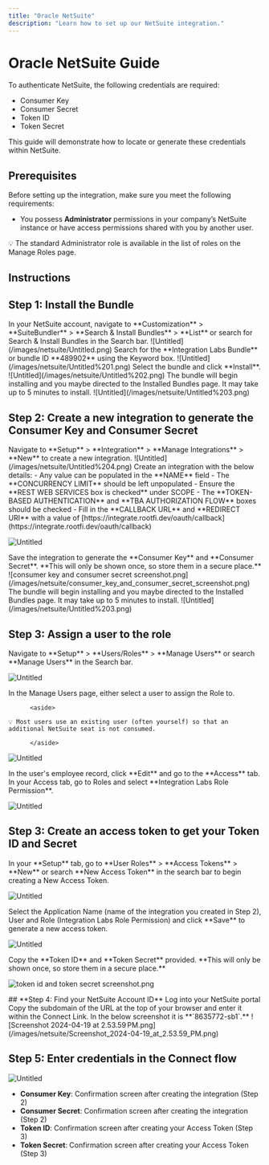 ```yaml
---
title: "Oracle NetSuite"
description: "Learn how to set up our NetSuite integration."
---
```


# Oracle NetSuite Guide

To authenticate NetSuite, the following credentials are required:

- Consumer Key
- Consumer Secret
- Token ID
- Token Secret

This guide will demonstrate how to locate or generate these credentials within NetSuite.

## Prerequisites

Before setting up the integration, make sure you meet the following requirements:

- You possess **Administrator** permissions in your company’s NetSuite instance or have access permissions shared with you by another user.

<aside>
💡 The standard Administrator role is available in the list of roles on the Manage Roles page.

</aside>

## Instructions

## **Step 1:** Install the Bundle

<Steps>
  <Step>
    In your NetSuite account, navigate to **Customization** > **SuiteBundler** > **Search & Install Bundles** > **List** or search for Search & Install Bundles in the Search bar.
    ![Untitled](/images/netsuite/Untitled.png)
  </Step>
  <Step>Search for the **Integration Labs Bundle** or bundle ID **489902** using the Keyword box. ![Untitled](/images/netsuite/Untitled%201.png)</Step>
  <Step>Select the bundle and click **Install**. ![Untitled](/images/netsuite/Untitled%202.png)</Step>
  <Step>
    The bundle will begin installing and you maybe directed to the Installed Bundles page. It may take up to 5 minutes to install. ![Untitled](/images/netsuite/Untitled%203.png)
  </Step>
</Steps>

## Step 2: Create a new integration to generate the Consumer Key and Consumer Secret

<Steps>
  <Step>Navigate to **Setup** > **Integration** > **Manage Integrations** > **New** to create a new integration. ![Untitled](/images/netsuite/Untitled%204.png)</Step>
  <Step>
   Create an integration with the below details:
   - Any value can be populated in the **NAME** field
   - The **CONCURRENCY LIMIT** should be left unpopulated
   - Ensure the **REST WEB SERVICES box is checked** under SCOPE
   - The **TOKEN-BASED AUTHENTICATION** and **TBA AUTHORIZATION FLOW** boxes should be checked
   - Fill in the **CALLBACK URL** and **REDIRECT URI** with a value of [https://integrate.rootfi.dev/oauth/callback](https://integrate.rootfi.dev/oauth/callback)

![Untitled](/images/netsuite/Untitled%205.png)

  </Step>
  <Step>
   Save the integration to generate the **Consumer Key** and **Consumer Secret**. **This will only be shown once, so store them in a secure place.**
  ![consumer key and consumer secret screenshot.png](/images/netsuite/consumer_key_and_consumer_secret_screenshot.png)
  </Step>
  <Step>
    The bundle will begin installing and you maybe directed to the Installed Bundles page. It may take up to 5 minutes to install. ![Untitled](/images/netsuite/Untitled%203.png)
  </Step>
</Steps>

## Step 3: Assign a user to the role

<Steps>
<Step>
Navigate to **Setup** > **Users/Roles** > **Manage Users** or search **Manage Users** in the Search bar.

![Untitled](/images/netsuite/Untitled%206.png)

</Step>
<Step>
In the Manage Users page, either select a user to assign the Role to.

          <aside>

    💡 Most users use an existing user (often yourself) so that an additional NetSuite seat is not consumed.

          </aside>

![Untitled](/images/netsuite/Untitled%207.png)

</Step>
<Step>
In the user's employee record, click **Edit** and go to the **Access** tab. In your Access tab, go to Roles and select **Integration Labs Role Permission**.

![Untitled](/images/netsuite/Untitled%208.png)

</Step>
</Steps>

## Step 3: Create an access token to get your Token ID and Secret

<Steps>
<Step>
In your **Setup** tab, go to **User Roles** > **Access Tokens** > **New** or search **New Access Token** in the search bar to begin creating a New Access Token.

![Untitled](/images/netsuite/Untitled%209.png)

</Step>
<Step>
Select the Application Name (name of the integration you created in Step 2), User and Role (Integration Labs Role Permission) and click **Save** to generate a new access token.

![Untitled](/images/netsuite/Untitled%2010.png)

</Step>
<Step>
Copy the **Token ID** and **Token Secret** provided. **This will only be shown once, so store them in a secure place.**

![token id and token secret screenshot.png](/images/netsuite/token_id_and_token_secret_screenshot.png)

</Step>
</Steps>
## **Step 4: Find your NetSuite Account ID**

<Steps>
  <Step>Log into your NetSuite portal</Step>
  <Step>
    Copy the subdomain of the URL at the top of your browser and enter it within the Connect Link. In the below screenshot it is **`8635772-sb1`.** ![Screenshot 2024-04-19 at
    2.53.59 PM.png](/images/netsuite/Screenshot_2024-04-19_at_2.53.59_PM.png)
  </Step>
</Steps>

## Step 5: Enter credentials in the Connect flow

![Untitled](/images/netsuite/Untitled%2011.png)

- **Consumer Key**: Confirmation screen after creating the integration (Step 2)
- **Consumer Secret**: Confirmation screen after creating the integration (Step 2)
- **Token ID**: Confirmation screen after creating your Access Token (Step 3)
- **Token Secret**: Confirmation screen after creating your Access Token (Step 3)
